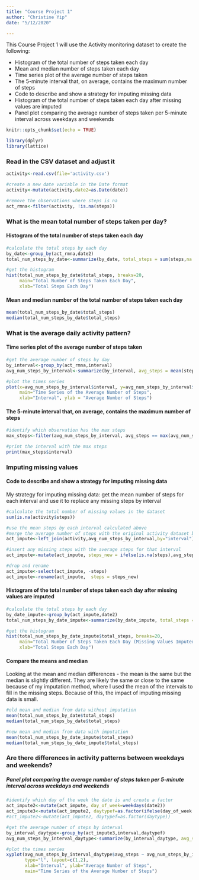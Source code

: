 ---
title: "Course Project 1"
author: "Christine Yip"
date: "5/12/2020"

---

This Course Project 1 will use the Activity monitoring dataset to create the following:

- Histogram of the total number of steps taken each day
- Mean and median number of steps taken each day
- Time series plot of the average number of steps taken
- The 5-minute interval that, on average, contains the maximum number of steps
- Code to describe and show a strategy for imputing missing data
- Histogram of the total number of steps taken each day after missing values are imputed
- Panel plot comparing the average number of steps taken per 5-minute interval across weekdays and weekends


```{r setup, include=FALSE, echo=TRUE}
knitr::opts_chunk$set(echo = TRUE)

library(dplyr)
library(lattice)
```

### Read in the CSV dataset and adjust it

```{r readin, echo=TRUE}
activity<-read.csv(file='activity.csv')

#create a new date variable in the Date format
activity<-mutate(activity,date2=as.Date(date))

#remove the observations where steps is na
act_rmna<-filter(activity, !is.na(steps))

```

### What is the mean total number of steps taken per day?

#### Histogram of the total number of steps taken each day

```{r hist_total, echo=TRUE}

#calculate the total steps by each day
by_date<-group_by(act_rmna,date2)
total_num_steps_by_date<-summarize(by_date, total_steps = sum(steps,na.rm=TRUE))

#get the histogram
hist(total_num_steps_by_date$total_steps, breaks=20,
     main="Total Number of Steps Taken Each Day",
     xlab="Total Steps Each Day")

```

#### Mean and median number of the total number of steps taken each day

```{r mean_and_med, echo=TRUE}

mean(total_num_steps_by_date$total_steps)
median(total_num_steps_by_date$total_steps)

```

### What is the average daily activity pattern?

#### Time series plot of the average number of steps taken

```{r time_series, echo=TRUE}

#get the average number of steps by day
by_interval<-group_by(act_rmna,interval)
avg_num_steps_by_interval<-summarize(by_interval, avg_steps = mean(steps,na.rm=TRUE))

#plot the times series
plot(x=avg_num_steps_by_interval$interval, y=avg_num_steps_by_interval$avg_steps, type="l", 
     main="Time Series of the Average Number of Steps",
     xlab="Interval", ylab = "Average Number of Steps")

```

#### The 5-minute interval that, on average, contains the maximum number of steps


```{r five_int, echo=TRUE}

#identify which observation has the max steps
max_steps<-filter(avg_num_steps_by_interval, avg_steps == max(avg_num_steps_by_interval$avg_steps))

#print the interval with the max steps
print(max_steps$interval)


```

### Imputing missing values

#### Code to describe and show a strategy for imputing missing data

My strategy for imputing missing data: get the mean number of steps for each interval and use it to replace any missing steps by interval

```{r impute_miss, echo=TRUE}

#calculate the total number of missing values in the dataset
sum(is.na(activity$steps))

#use the mean steps by each interval calculated above
#merge the average number of steps with the original activity dataset by interval
act_impute<-left_join(activity,avg_num_steps_by_interval,by="interval")

#insert any missing steps with the average steps for that interval
act_impute<-mutate(act_impute, steps_new = ifelse(is.na(steps),avg_steps,steps))

#drop and rename
act_impute<-select(act_impute, -steps)
act_impute<-rename(act_impute,  steps = steps_new)

```

#### Histogram of the total number of steps taken each day after missing values are imputed

```{r hist_impute, echo=TRUE}

#calculate the total steps by each day
by_date_impute<-group_by(act_impute,date2)
total_num_steps_by_date_impute<-summarize(by_date_impute, total_steps = sum(steps,na.rm=TRUE))

#get the histogram
hist(total_num_steps_by_date_impute$total_steps, breaks=20,
     main="Total Number of Steps Taken Each Day (Missing Values Imputed)",
     xlab="Total Steps Each Day")

```

#### Compare the means and median

Looking at the mean and median differences - the mean is the same but the median is slightly different. They are likely the same or close to the same because of my imputation method, where I used the mean of the intervals to fill in the missing steps. Because of this, the impact of imputing missing data is small.


```{r compare, echo=TRUE}
#old mean and median from data without imputation
mean(total_num_steps_by_date$total_steps)
median(total_num_steps_by_date$total_steps)

#new mean and median from data with imputation
mean(total_num_steps_by_date_impute$total_steps)
median(total_num_steps_by_date_impute$total_steps)

```

### Are there differences in activity patterns between weekdays and weekends?

##### Panel plot comparing the average number of steps taken per 5-minute interval across weekdays and weekends

```{r panel_steps, echo=TRUE}

#identify which day of the week the date is and create a factor
act_impute2<-mutate(act_impute, day_of_week=weekdays(date2))
act_impute3<-mutate(act_impute2, daytypef=as.factor(ifelse(day_of_week == "Saturday" | day_of_week == "Sunday", "Weekend", "Weekday")))
#act_impute2<-mutate(act_impute2, daytypef=as.factor(daytype))

#get the average number of steps by interval
by_interval_daytype<-group_by(act_impute3,interval,daytypef)
avg_num_steps_by_interval_daytype<-summarize(by_interval_daytype, avg_steps = mean(steps,na.rm=TRUE))

#plot the times series
xyplot(avg_num_steps_by_interval_daytype$avg_steps ~ avg_num_steps_by_interval_daytype$interval | avg_num_steps_by_interval_daytype$daytypef, 
       type="l", layout=c(1,2),
       xlab="Interval", ylab="Average Number of Steps",
       main="Time Series of the Average Number of Steps")


```













